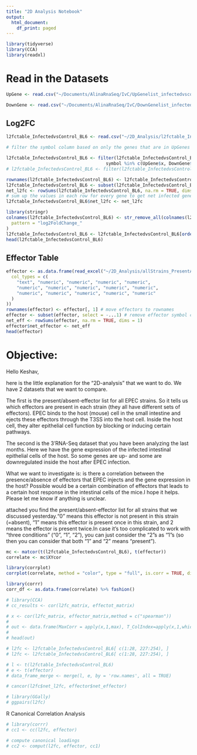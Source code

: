 ```yaml
---
title: "2D Analysis Notebook"
output:
  html_document:
    df_print: paged
---
```


```r
library(tidyverse)
library(CCA)
library(readxl)
```

# Read in the Datasets
```r
UpGene <- read.csv("~/Documents/AlinaRnaSeq/IvC/UpGenelist_infectedvscontrol.csv")

DownGene <- read.csv("~/Documents/AlinaRnaSeq/IvC/DownGenelist_infected_infectedvscontrol.csv")
```

## Log2FC
```r
l2fctable_InfectedvsControl_BL6 <- read.csv("~/2D_Analysis/l2fctable_InfectedvsControl_BL6.csv")

# filter the symbol column based on only the genes that are in UpGenes so that these are both significant and differentially regulated

l2fctable_InfectedvsControl_BL6 <- filter(l2fctable_InfectedvsControl_BL6,
                                      symbol %in% c(UpGene$x, DownGene$x))
# l2fctable_InfectedvsControl_BL6 <- filter(l2fctable_InfectedvsControl_BL6, symbol %in% UpGene$x)
```

```r
rownames(l2fctable_InfectedvsControl_BL6) <- l2fctable_InfectedvsControl_BL6[, 2] # make the symbols as rownames
l2fctable_InfectedvsControl_BL6 <- subset(l2fctable_InfectedvsControl_BL6, select = -c(X, symbol)) # remove the X and symbol columns
net_l2fc <- rowSums(l2fctable_InfectedvsControl_BL6, na.rm = TRUE, dims = 1)
# sum up the values in each row for every gene to get net infected gene expression
l2fctable_InfectedvsControl_BL6$net_l2fc <- net_l2fc
```

```r
library(stringr)
colnames(l2fctable_InfectedvsControl_BL6) <- str_remove_all(colnames(l2fctable_InfectedvsControl_BL6),
  pattern = "log2FoldChange_"
)
l2fctable_InfectedvsControl_BL6 <- l2fctable_InfectedvsControl_BL6[order(l2fctable_InfectedvsControl_BL6$net_l2fc, decreasing = TRUE), ]
head(l2fctable_InfectedvsControl_BL6)
```

## Effector Table

```r
effector <- as.data.frame(read_excel("~/2D_Analysis/allStrains_PresentAbsent_effectorlist_forKeshav.xlsx",
  col_types = c(
    "text", "numeric", "numeric", "numeric", "numeric",
    "numeric", "numeric", "numeric", "numeric", "numeric",
    "numeric", "numeric", "numeric", "numeric", "numeric"
  )
))
rownames(effector) <- effector[, 1] # move effectors to rownames
effector <- subset(effector, select = -...1) # remove effector symbol column
net_eff <- rowSums(effector, na.rm = TRUE, dims = 1)
effector$net_effector <- net_eff
head(effector)
```


# Objective:

Hello Keshav,

here is the little explanation for the “2D-analysis” that we want to do. We have 2 datasets that we want to compare.

The first is the present/absent-effector list for all EPEC strains. So it tells us which effectors are present in each strain (they all have different sets of effectors). EPEC binds to the host (mouse) cell in the small intestine and ejects these effectors through the T3SS into the host cell. Inside the host cell, they alter epithelial cell function by blocking or inducing certain pathways.

The second is the 3’RNA-Seq dataset that you have been analyzing the last months. Here we have the gene expression of the infected intestinal epithelial cells of the host. So some genes are up- and some are downregulated inside the host after EPEC infection.

What we want to investigate is: is there a correlation between the presence/absence of effectors that EPEC injects and the gene expression in the host? Possible would be a certain combination of effectors that leads to a certain host response in the intestinal cells of the mice.I hope it helps. Please let me know if anything is unclear.

attached you find the present/absent-effector list for all strains that we discussed yesterday.“0” means this effector is not present in this strain (=absent), “1” means this effector is present once in this strain, and 2 means the effector is present twice.In case it’s too complicated to work with “three conditions” (“0”, “1”, “2”), you can just consider the “2”s as “1”s (so then you can consider that both “1” and “2” means “present”).


```r
mc <- matcor(t(l2fctable_InfectedvsControl_BL6), t(effector))
correlate <- mc$XYcor
```
```r
library(corrplot)
corrplot(correlate, method = "color", type = "full", is.corr = TRUE, diag = TRUE)
```


```r
library(corrr)
corr_df <- as.data.frame(correlate) %>% fashion()
```








```r
# library(CCA)
# cc_results <- cor(l2fc_matrix, effectot_matrix)
```

```r
# x <- cor(l2fc_matrix, effector_matrix,method = c("spearman"))
#
# out <- data.frame(MaxCorr = apply(x,1,max), T_ColIndex=apply(x,1,which.max),C_ColIndex=1:nrow(x))
#
# head(out)
```


```r
# l2fc <- l2fctable_InfectedvsControl_BL6[ c(1:28, 227:254), ]
# l2fc <- l2fctable_InfectedvsControl_BL6[ c(1:28, 227:254), ]
```
```r
# l <- t(l2fctable_InfectedvsControl_BL6)
# e <- t(effector)
# data_frame_merge <- merge(l, e, by = 'row.names', all = TRUE)
```
```r
# cancor(l2fc$net_l2fc, effector$net_effector)
```
```r
# library(GGally)
# ggpairs(l2fc)
```


R Canonical Correlation Analysis
```r
# library(corrr)
# cc1 <- cc(l2fc, effector)
```
```r
# compute canonical loadings
# cc2 <- comput(l2fc, effector, cc1)
```










